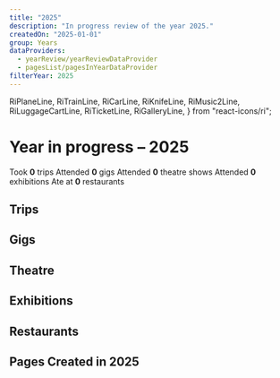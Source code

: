 ```yaml
---
title: "2025"
description: "In progress review of the year 2025."
createdOn: "2025-01-01"
group: Years
dataProviders:
  - yearReview/yearReviewDataProvider
  - pagesList/pagesInYearDataProvider
filterYear: 2025
---
```


  RiPlaneLine,
  RiTrainLine,
  RiCarLine,
  RiKnifeLine,
  RiMusic2Line,
  RiLuggageCartLine,
  RiTicketLine,
  RiGalleryLine,
} from "react-icons/ri";

# Year in progress – 2025

<EmbeddedWrapper>
  <Wall>
    <Tile>
      <Icon component={RiLuggageCartLine} /> Took <strong>0</strong> trips
    </Tile>
    <Tile>
      <Icon component={RiMusic2Line} /> Attended <strong>0</strong> gigs
    </Tile>
    <Tile>
      <Icon component={RiTicketLine} /> Attended <strong>0</strong> theatre
      shows
    </Tile>
    <Tile>
      <Icon component={RiGalleryLine} /> Attended <strong>0</strong> exhibitions
    </Tile>
    <Tile>
      <Icon component={RiKnifeLine} /> Ate at <strong>0</strong> restaurants
    </Tile>
    <CountTiles />
  </Wall>
</EmbeddedWrapper>

## Trips

## Gigs

## Theatre

## Exhibitions

## Restaurants

## Pages Created in 2025

<PagesList withIndex={true} />
